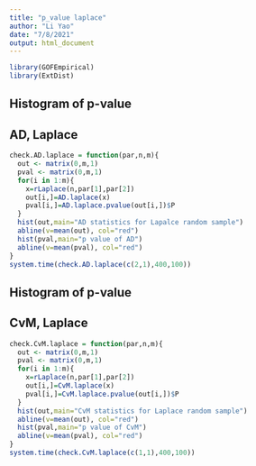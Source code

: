 ```yaml
---
title: "p_value laplace"
author: "Li Yao"
date: "7/8/2021"
output: html_document
---
```


```r
library(GOFEmpirical)
library(ExtDist)
```


## Histogram of p-value
## AD, Laplace
```r
check.AD.laplace = function(par,n,m){
  out <- matrix(0,m,1)
  pval <- matrix(0,m,1)
  for(i in 1:m){
    x=rLaplace(n,par[1],par[2])
    out[i,]=AD.laplace(x)
    pval[i,]=AD.laplace.pvalue(out[i,])$P
  }
  hist(out,main="AD statistics for Lapalce random sample")
  abline(v=mean(out), col="red")
  hist(pval,main="p value of AD")
  abline(v=mean(pval), col="red")
}
system.time(check.AD.laplace(c(2,1),400,100))

```


## Histogram of p-value
## CvM, Laplace
```r
check.CvM.laplace = function(par,n,m){
  out <- matrix(0,m,1)
  pval <- matrix(0,m,1)
  for(i in 1:m){
    x=rLaplace(n,par[1],par[2])
    out[i,]=CvM.laplace(x)
    pval[i,]=CvM.laplace.pvalue(out[i,])$P
  }
  hist(out,main="CvM statistics for Laplace random sample")
  abline(v=mean(out), col="red")
  hist(pval,main="p value of CvM")
  abline(v=mean(pval), col="red")
}
system.time(check.CvM.laplace(c(1,1),400,100))
```
